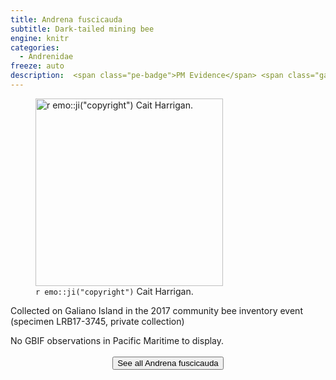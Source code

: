 ```yaml
---
title: Andrena fuscicauda
subtitle: Dark-tailed mining bee
engine: knitr
categories:
  - Andrenidae
freeze: auto
description:  <span class="pe-badge">PM Evidence</span> <span class="gali-badge">Galiano</span>
---
```

![`r emo::ji("copyright")` Cait Harrigan.](/files/no_bee.png){height=300}

Collected on Galiano Island in the 2017 community bee inventory event (specimen LRB17-3745, private collection)

No GBIF observations in Pacific Maritime to display.
<br><br>
<center>


<a href="NA"><button type="button" class="btn btn-secondary">See all Andrena fuscicauda <i class="fa-solid fa-arrow-up-right-from-square"></i> </button></a>
</center>
